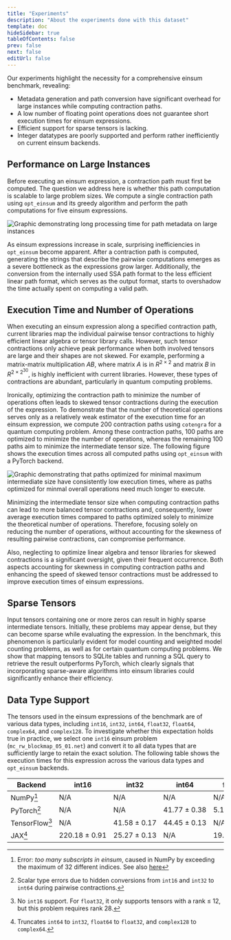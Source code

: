 ```yaml
---
title: "Experiments"
description: "About the experiments done with this dataset"
template: doc
hideSidebar: true
tableOfContents: false
prev: false
next: false
editUrl: false
---
```





Our experiments highlight the necessity for a comprehensive einsum benchmark, revealing:

- Metadata generation and path conversion have significant overhead for large instances while computing contraction paths.
- A low number of floating point operations does not guarantee short execution times for einsum expressions.
- Efficient support for sparse tensors is lacking.
- Integer datatypes are poorly supported and perform rather inefficiently on current einsum backends.

<div class="not-content mt-8"><div class="mt-8"></div></div>
<LinkCard title="Code for experiments" href="https://github.com/ti2-group/einsum_benchmark_experiments" />

## Performance on Large Instances

Before executing an einsum expression, a contraction path must first be computed.
The question we address here is whether this path computation is scalable to large problem sizes.
We compute a single contraction path using `opt_einsum` and its greedy algorithm and perform the path computations for five einsum expressions.

![Graphic demonstrating long processing time for path metadata on large instances](./large_contractions.png)

As einsum expressions increase in scale, surprising inefficiencies in `opt_einsum` become apparent. After a contraction path is computed, generating the strings that describe the pairwise computations emerges as a severe bottleneck as the expressions grow larger. Additionally, the conversion from the internally used SSA path format to the less efficient linear path format, which serves as the output format, starts to overshadow the time actually spent on computing a valid path.

## Execution Time and Number of Operations

When executing an einsum expression along a specified contraction path, current libraries map the individual pairwise tensor contractions to highly efficient linear algebra or tensor library calls. However, such tensor contractions only achieve peak performance when both involved tensors are large and their shapes are not skewed.
For example, performing a matrix-matrix multiplication $AB$, where matrix $A$ is in $R^{2 \times 2}$ and matrix $B$ in $R^{2 \times 2^{30}}$, is highly inefficient with current libraries. However, these types of contractions are abundant, particularly in quantum computing problems.

Ironically, optimizing the contraction path to minimize the number of operations often leads to skewed tensor contractions during the execution of the expression.
To demonstrate that the number of theoretical operations serves only as a relatively weak estimator of the execution time for an einsum expression, we compute 200 contraction paths using `cotengra` for a quantum computing problem. Among these contraction paths, 100 paths are optimized to minimize the number of operations, whereas the remaining 100 paths aim to minimize the intermediate tensor size. The following figure shows the execution times across all computed paths using `opt_einsum` with a PyTorch backend.

![Graphic demonstrating that paths optimized for minimal maximum intermediate size have consistently low execution times, where as paths optimized for minmal overall operations need much longer to execute.](./flops_vs_size.png)

Minimizing the intermediate tensor size when computing contraction paths can lead to more balanced tensor contractions and, consequently, lower average execution times compared to paths optimized solely to minimize the theoretical number of operations. Therefore, focusing solely on reducing the number of operations, without accounting for the skewness of resulting pairwise contractions, can compromise performance.

Also, neglecting to optimize linear algebra and tensor libraries for skewed contractions is a significant oversight, given their frequent occurrence. Both aspects accounting for skewness in computing contraction paths and enhancing the speed of skewed tensor contractions must be addressed to improve execution times of einsum expressions.

## Sparse Tensors

Input tensors containing one or more zeros can result in highly sparse intermediate tensors. Initially, these problems may appear dense, but they can become sparse while evaluating the expression.
In the benchmark, this phenomenon is particularly evident for model counting and weighted model counting problems, as well as for certain quantum computing problems.
We show that mapping tensors to SQLite tables and running a SQL query to retrieve the result outperforms PyTorch, which clearly signals that incorporating sparse-aware algorithms into einsum libraries could significantly enhance their efficiency.

[^1]: [Efficient and Portable Einstein Summation in SQL](https://dl.acm.org/doi/abs/10.1145/3589266)

## Data Type Support

The tensors used in the einsum expressions of the benchmark are of various data types, including `int16`, `int32`, `int64`, `float32`, `float64`, `complex64`, and `complex128`. To investigate whether this expectation holds true in practice, we select one `int16` einsum problem (`mc_rw_blockmap_05_01.net`) and convert it to all data types that are sufficiently large to retain the exact solution. The following table shows the execution times for this expression across the various data types and `opt_einsum` backends.

| Backend        | int16                   | int32                  | int64                  | float32                | float64                | complex64              | complex128             |
| -------------- | ----------------------- | ---------------------- | ---------------------- | ---------------------- | ---------------------- | ---------------------- | ---------------------- |
| NumPy[^a]      | N/A                     | N/A                    | N/A                    | N/A                    | N/A                    | N/A                    | N/A                    |
| PyTorch[^b]    | N/A                     | N/A                    | 41.77&nbsp;±&nbsp;0.38 | 5.18&nbsp;±&nbsp;0.18  | 7.93&nbsp;±&nbsp;0.29  | 8.16&nbsp;±&nbsp;0.29  | 13.78&nbsp;±&nbsp;0.24 |
| TensorFlow[^c] | N/A                     | 41.58&nbsp;±&nbsp;0.17 | 44.45&nbsp;±&nbsp;0.13 | N/A                    | 42.30&nbsp;±&nbsp;0.11 | 43.59&nbsp;±&nbsp;0.15 | 47.89&nbsp;±&nbsp;0.09 |
| JAX[^d]        | 220.18&nbsp;±&nbsp;0.91 | 25.27&nbsp;±&nbsp;0.13 | N/A                    | 19.36&nbsp;±&nbsp;0.08 | N/A                    | 31.91&nbsp;±&nbsp;0.07 | N/A                    |

[^a]: Error: _too many subscripts in einsum_, caused in NumPy by exceeding the maximum of 32 different indices. See also [here](https://github.com/dgasmith/opt_einsum/issues/80)
[^b]: Scalar type errors due to hidden conversions from `int16` and `int32` to `int64` during pairwise contractions.
[^c]: No `int16` support. For `float32`, it only supports tensors with a rank ≤ 12, but this problem requires rank 28.
[^d]: Truncates `int64` to `int32`, `float64` to `float32`, and `complex128` to `complex64`.

